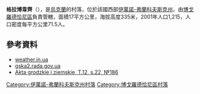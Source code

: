 {{coord|48|44|54|N|24|37|7|E|scale:30000|display=title}}

'''格拉博韋齊'''（{{lang-uk|Грабовець}}），是[[烏克蘭|烏克蘭]]的村落，位於該國西部[[伊萬諾-弗蘭科夫斯克州|伊萬諾-弗蘭科夫斯克州]]，由[[博戈羅德恰尼區|博戈羅德恰尼區]]負責管轄，面積17平方公里，海拔高度335米，2001年人口1,215，人口密度每平方公里71.5人。

==參考資料==
*[http://weather.in.ua/ua/ivano-frankovskaja/5781 weather.in.ua] {{Wayback|url=http://weather.in.ua/ua/ivano-frankovskaja/5781 |date=20210125192947 }}
*[http://gska2.rada.gov.ua/pls/z7502/A005?rdat1=12.10.2010&rf7571=13181 gska2.rada.gov.ua]{{dead link|date=2018年3月 |bot=InternetArchiveBot |fix-attempted=yes }}
*[http://polona.pl/item/665606/21/ Akta grodzkie i ziemskie, T.12, s.22, №186] {{Wayback|url=http://polona.pl/item/665606/21/ |date=20151222115637 }}

{{DEFAULTSORT:Грабовець}}
[[Category:伊萬諾-弗蘭科夫斯克州村落|Category:伊萬諾-弗蘭科夫斯克州村落]]
[[Category:博戈羅德恰尼區村落|Category:博戈羅德恰尼區村落]]


{{IvanoFrankivsk-geo-stub}}